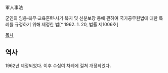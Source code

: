 軍人事法

군인의 임용·복무·교육훈련·사기·복지 및 신분보장 등에 관하여 국가공무원법에 대한 특례를 규정하기 위해 제정한 법[* 1962. 1. 20, 법률 제1006호]


[[목차]]

== 역사 ==

1962년 제정되었다. 이후 수십여 차례에 걸쳐 개정되었다.
